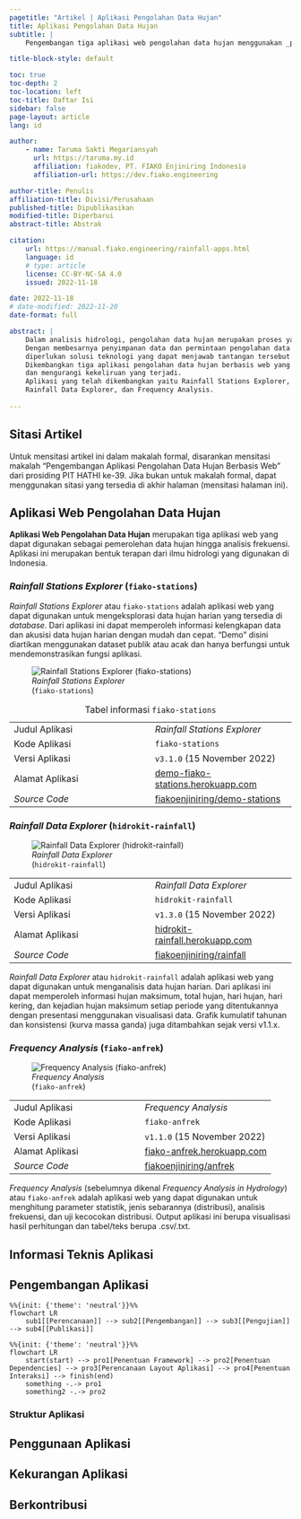 ```yaml
---
pagetitle: "Artikel | Aplikasi Pengolahan Data Hujan"
title: Aplikasi Pengolahan Data Hujan
subtitle: |
    Pengembangan tiga aplikasi web pengolahan data hujan menggunakan _python_

title-block-style: default

toc: true
toc-depth: 2
toc-location: left
toc-title: Daftar Isi
sidebar: false
page-layout: article
lang: id

author: 
    - name: Taruma Sakti Megariansyah
      url: https://taruma.my.id
      affiliation: fiakodev, PT. FIAKO Enjiniring Indonesia
      affiliation-url: https://dev.fiako.engineering

author-title: Penulis
affiliation-title: Divisi/Perusahaan
published-title: Dipublikasikan
modified-title: Diperbarui
abstract-title: Abstrak

citation:
    url: https://manual.fiako.engineering/rainfall-apps.html
    language: id
    # type: article
    license: CC-BY-NC-SA 4.0
    issued: 2022-11-18

date: 2022-11-18
# date-modified: 2022-11-20
date-format: full

abstract: |
    Dalam analisis hidrologi, pengolahan data hujan merupakan proses yang penting. 
    Dengan membesarnya penyimpanan data dan permintaan pengolahan data yang lebih cepat, 
    diperlukan solusi teknologi yang dapat menjawab tantangan tersebut.
    Dikembangkan tiga aplikasi pengolahan data hujan berbasis web yang mampu mempersingkat proses pengerjaan pengolahan data hujan
    dan mengurangi kekeliruan yang terjadi. 
    Aplikasi yang telah dikembangkan yaitu Rainfall Stations Explorer, 
    Rainfall Data Explorer, dan Frequency Analysis. 
    
---
```


::: {.callout-important}
## Sitasi Artikel

Untuk mensitasi artikel ini dalam makalah formal, disarankan mensitasi makalah "Pengembangan Aplikasi Pengolahan Data Hujan Berbasis Web" dari prosiding PIT HATHI ke-39. Jika bukan untuk makalah formal, dapat menggunakan sitasi yang tersedia di akhir halaman (mensitasi halaman ini).  
:::

## Aplikasi Web Pengolahan Data Hujan

**Aplikasi Web Pengolahan Data Hujan** merupakan tiga aplikasi web yang dapat digunakan sebagai pemerolehan data hujan hingga analisis frekuensi. Aplikasi ini merupakan bentuk terapan dari ilmu hidrologi yang digunakan di Indonesia. 

### _Rainfall Stations Explorer_ (`fiako-stations`)

_Rainfall Stations Explorer_ atau `fiako-stations` adalah aplikasi web yang dapat digunakan untuk mengeksplorasi data hujan harian yang tersedia di _database_. Dari aplikasi ini dapat memperoleh informasi kelengkapan data dan akusisi data hujan harian dengan mudah dan cepat. "Demo" disini diartikan menggunakan dataset publik atau acak dan hanya berfungsi untuk mendemonstrasikan fungsi aplikasi. 

::: {.column-margin}

![_Rainfall Stations Explorer_<br>(`fiako-stations`)](https://github.com/fiakoenjiniring/demo-stations/raw/main/_readme/fkstations-ft-01-loop.gif)

:::

|
:- | :-
Judul Aplikasi | _Rainfall Stations Explorer_
Kode Aplikasi | `fiako-stations`
Versi Aplikasi | `v3.1.0` (15 November 2022)
Alamat Aplikasi | [demo-fiako-stations.herokuapp.com](https://demo-fiako-stations.herokuapp.com)
_Source Code_ | [fiakoenjiniring/demo-stations](https://github.com/fiakoenjiniring/demo-stations)

: Tabel informasi `fiako-stations`


### _Rainfall Data Explorer_ (`hidrokit-rainfall`)

::::: {.column-margin}

![_Rainfall Data Explorer_<br>(`hidrokit-rainfall`)](https://github.com/fiakoenjiniring/demo-stations/raw/main/_readme/fkstations-ft-01-loop.gif)

:::::

|
:- | :-
Judul Aplikasi | _Rainfall Data Explorer_
Kode Aplikasi | `hidrokit-rainfall`
Versi Aplikasi | `v1.3.0` (15 November 2022)
Alamat Aplikasi | [hidrokit-rainfall.herokuapp.com](https://hidrokit-rainfall.herokuapp.com)
_Source Code_ | [fiakoenjiniring/rainfall](https://github.com/fiakoenjiniring/rainfall)

_Rainfall Data Explorer_ atau `hidrokit-rainfall` adalah aplikasi web yang dapat digunakan untuk menganalisis data hujan harian. Dari aplikasi ini dapat memperoleh informasi hujan maksimum, total hujan, hari hujan, hari kering, dan kejadian hujan maksimum setiap periode yang ditentukannya dengan presentasi menggunakan visualisasi data. Grafik kumulatif tahunan dan konsistensi (kurva massa ganda) juga ditambahkan sejak versi v1.1.x.

### _Frequency Analysis_ (`fiako-anfrek`)

::::: {.column-margin}

![_Frequency Analysis_<br>(`fiako-anfrek`)](https://github.com/fiakoenjiniring/demo-stations/raw/main/_readme/fkstations-ft-01-loop.gif)

:::::

|
:- | :-
Judul Aplikasi | _Frequency Analysis_
Kode Aplikasi | `fiako-anfrek`
Versi Aplikasi | `v1.1.0` (15 November 2022)
Alamat Aplikasi | [fiako-anfrek.herokuapp.com](https://fiako-anfrek.herokuapp.com)
_Source Code_ | [fiakoenjiniring/anfrek](https://github.com/fiakoenjiniring/anfrek)

_Frequency Analysis_ (sebelumnya dikenal _Frequency Analysis in Hydrology_) atau `fiako-anfrek` adalah aplikasi web yang dapat digunakan untuk menghitung parameter statistik, jenis sebarannya (distribusi), analisis frekuensi, dan uji kecocokan distribusi. Output aplikasi ini berupa visualisasi hasil perhitungan dan tabel/teks berupa .csv/.txt.

## Informasi Teknis Aplikasi

## Pengembangan Aplikasi

```mermaid
%%{init: {'theme': 'neutral'}}%%
flowchart LR
    sub1[[Perencanaan]] --> sub2[[Pengembangan]] --> sub3[[Pengujian]] --> sub4[[Publikasi]]
```


```mermaid
%%{init: {'theme': 'neutral'}}%%
flowchart LR
    start(start) --> pro1[Penentuan Framework] --> pro2[Penentuan Dependencies] --> pro3[Perencanaan Layout Aplikasi] --> pro4[Penentuan Interaksi] --> finish(end) 
    something -.-> pro1
    something2 -.-> pro2
```

### Struktur Aplikasi

## Penggunaan Aplikasi

## Kekurangan Aplikasi

## Berkontribusi